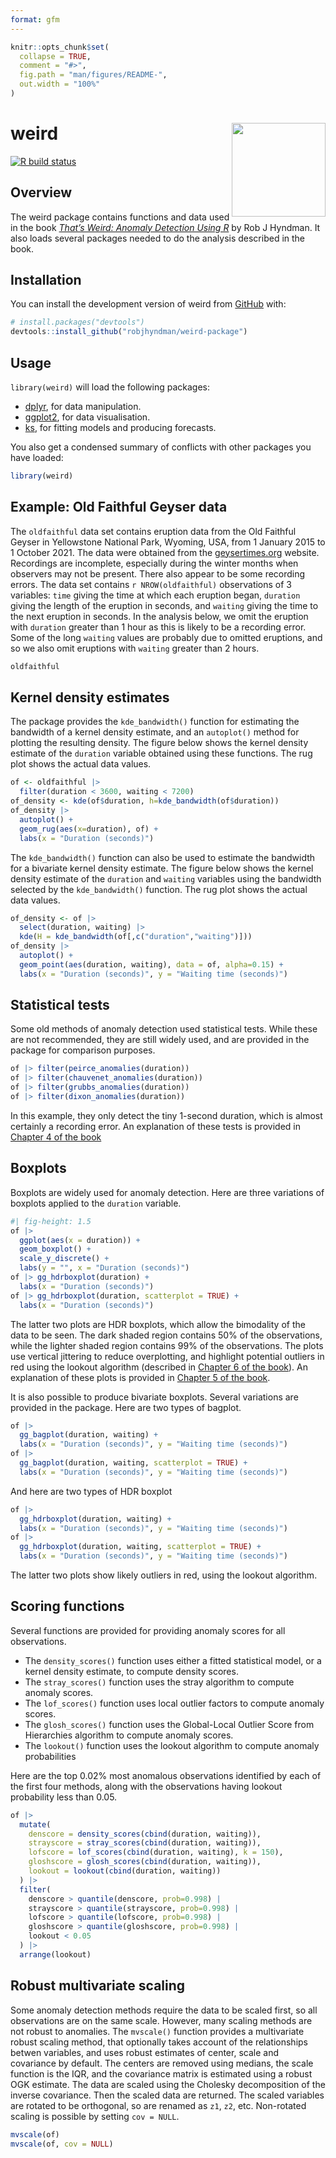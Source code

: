 ```yaml
---
format: gfm
---
```


<!-- README.md is generated from README.qmd. Please edit that file -->

```r
knitr::opts_chunk$set(
  collapse = TRUE,
  comment = "#>",
  fig.path = "man/figures/README-",
  out.width = "100%"
)
```

# weird  <img src="man/figures/weird-hex.png" align="right" width = 150 />

<!-- badges: start -->
[![R build status](https://github.com/robjhyndman/weird-package/workflows/R-CMD-check/badge.svg)](https://github.com/robjhyndman/weird-package/actions)
<!-- badges: end -->

## Overview

The weird package contains functions and data used in the book [*That's Weird: Anomaly Detection Using R*](https://OTexts.com/weird/) by Rob J Hyndman. It also loads several packages needed to do the analysis described in the book. 

## Installation

You can install the development version of weird from [GitHub](https://github.com/) with:

``` r
# install.packages("devtools")
devtools::install_github("robjhyndman/weird-package")
```

## Usage

`library(weird)` will load the following packages:

* [dplyr](https://dplyr.tidyverse.org), for data manipulation.
* [ggplot2](https://ggplot2.tidyverse.org), for data visualisation.
* [ks](https://cran.r-project.org/package=ks), for fitting models and producing forecasts.

You also get a condensed summary of conflicts with other packages you have loaded:

```r
library(weird)
```


## Example: Old Faithful Geyser data

The `oldfaithful` data set contains eruption data from the Old Faithful Geyser in Yellowstone National Park, Wyoming, USA, from 1 January 2015 to 1 October 2021. The data were obtained from the [geysertimes.org](https://geysertimes.org) website. Recordings are incomplete, especially during the winter months when observers may not be present. There also appear to be some recording errors. The data set contains `r NROW(oldfaithful)` observations of 3 variables: `time` giving the time at which each eruption began, `duration` giving the length of the eruption in seconds, and `waiting` giving the time to the next eruption in seconds. In the analysis below, we omit the eruption with `duration` greater than 1 hour as this is likely to be a recording error. Some of the long `waiting` values are probably due to omitted eruptions, and so we also omit eruptions with `waiting` greater than 2 hours.

```r
oldfaithful
```

## Kernel density estimates

The package provides the `kde_bandwidth()` function for estimating the bandwidth of a kernel density estimate, and an `autoplot()` method for plotting the resulting density. The figure below shows the kernel density estimate of the `duration` variable obtained using these functions. The rug plot shows the actual data values.

```r
of <- oldfaithful |>
  filter(duration < 3600, waiting < 7200)
of_density <- kde(of$duration, h=kde_bandwidth(of$duration))
of_density |>
  autoplot() +
  geom_rug(aes(x=duration), of) +
  labs(x = "Duration (seconds)")
```

The `kde_bandwidth()` function can also be used to estimate the bandwidth for a bivariate kernel density estimate. The figure below shows the kernel density estimate of the `duration` and `waiting` variables using the bandwidth selected by the `kde_bandwidth()` function. The rug plot shows the actual data values.

```r
of_density <- of |>
  select(duration, waiting) |> 
  kde(H = kde_bandwidth(of[,c("duration","waiting")]))
of_density |>
  autoplot() +
  geom_point(aes(duration, waiting), data = of, alpha=0.15) +
  labs(x = "Duration (seconds)", y = "Waiting time (seconds)")
```

## Statistical tests

Some old methods of anomaly detection used statistical tests. While these are not recommended, they are still widely used, and are provided in the package for comparison purposes.

```r
of |> filter(peirce_anomalies(duration))
of |> filter(chauvenet_anomalies(duration))
of |> filter(grubbs_anomalies(duration))
of |> filter(dixon_anomalies(duration))
```

In this example, they only detect the tiny 1-second duration, which is almost certainly a recording error. An explanation of these tests is provided in [Chapter 4 of the book](https://otexts.com/weird/04-tests.html)

## Boxplots

Boxplots are widely used for anomaly detection. Here are three variations of boxplots applied to the `duration` variable.

```r
#| fig-height: 1.5
of |>
  ggplot(aes(x = duration)) +
  geom_boxplot() +
  scale_y_discrete() +
  labs(y = "", x = "Duration (seconds)")
of |> gg_hdrboxplot(duration) +
  labs(x = "Duration (seconds)")
of |> gg_hdrboxplot(duration, scatterplot = TRUE) +
  labs(x = "Duration (seconds)")
```

The latter two plots are HDR boxplots, which allow the bimodality of the data to be seen. The dark shaded region contains 50% of the observations, while the lighter shaded region contains 99% of the observations. The plots use vertical jittering to reduce overplotting, and highlight potential outliers in red using the lookout algorithm (described in [Chapter 6 of the book](https://otexts.com/weird/06-density.html)). An explanation of these plots is provided in [Chapter 5 of the book](https://otexts.com/weird/04-boxplots.html).

It is also possible to produce bivariate boxplots. Several variations are provided in the package. Here are two types of bagplot.

```r
of |>
  gg_bagplot(duration, waiting) +
  labs(x = "Duration (seconds)", y = "Waiting time (seconds)")
of |>
  gg_bagplot(duration, waiting, scatterplot = TRUE) +
  labs(x = "Duration (seconds)", y = "Waiting time (seconds)")
```

And here are two types of HDR boxplot

```r
of |> 
  gg_hdrboxplot(duration, waiting) +
  labs(x = "Duration (seconds)", y = "Waiting time (seconds)") 
of |> 
  gg_hdrboxplot(duration, waiting, scatterplot = TRUE) +
  labs(x = "Duration (seconds)", y = "Waiting time (seconds)") 
```

The latter two plots show likely outliers in red, using the lookout algorithm.

## Scoring functions

Several functions are provided for providing anomaly scores for all observations. 

* The `density_scores()` function uses either a fitted statistical model, or a kernel density estimate, to compute density scores.
* The `stray_scores()` function uses the stray algorithm to compute anomaly scores.
* The `lof_scores()` function uses local outlier factors to compute anomaly scores.
* The `glosh_scores()` function uses the Global-Local Outlier Score from Hierarchies algorithm to compute anomaly scores.
* The `lookout()` function uses the lookout algorithm to compute anomaly probabilities

Here are the top 0.02% most anomalous observations identified by each of the first four methods, along with the observations having lookout probability less than 0.05.

```r
of |>
  mutate(
    denscore = density_scores(cbind(duration, waiting)),
    strayscore = stray_scores(cbind(duration, waiting)),
    lofscore = lof_scores(cbind(duration, waiting), k = 150),
    gloshscore = glosh_scores(cbind(duration, waiting)),
    lookout = lookout(cbind(duration, waiting))
  ) |> 
  filter(
    denscore > quantile(denscore, prob=0.998) |
    strayscore > quantile(strayscore, prob=0.998) |
    lofscore > quantile(lofscore, prob=0.998) |
    gloshscore > quantile(gloshscore, prob=0.998) |
    lookout < 0.05
  ) |> 
  arrange(lookout)
```

## Robust multivariate scaling

Some anomaly detection methods require the data to be scaled first, so all observations are on the same scale. However, many scaling methods are not robust to anomalies. The `mvscale()` function provides a multivariate robust scaling method, that optionally takes account of the relationships betwen variables, and uses robust estimates of center, scale and covariance by default. The centers are removed using medians, the scale function is the IQR, and the covariance matrix is estimated using a robust OGK estimate. The data are scaled using the Cholesky decomposition of the inverse covariance. Then the scaled data are returned. The scaled variables are rotated to be orthogonal, so are renamed as `z1`, `z2`, etc. Non-rotated scaling is possible by setting `cov = NULL`.

```r
mvscale(of)
mvscale(of, cov = NULL)
```
